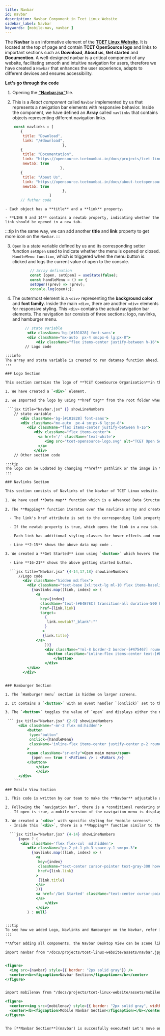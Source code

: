 ```yaml
---
title: Navbar
id: navbar
description: Navbar Component in Tcet Linux Website
sidebar_label: Navbar
keywords: [mobile-nav, navbar ]
---
```


The **Navbar** is an informative element of the [**TCET Linux Website**](https://linux.tcetmumbai.in/). It is located at the top of page and contain **TCET OpenSource logo** and links to important sections such as **Download**, **About us**, **Get started** and **Documention**. A well-designed navbar is a critical component of any website, facilitating smooth and intuitive navigation for users, therefore we have created a `Navbar` that enhances the user experience, adapts to different devices and ensures accessibility.

**Let's go through the code**

1. Opening the [**"Navbar.jsx"**](https://github.com/tcet-opensource/tcet-linux-website/blob/main/src/components/Navbar.jsx)file.

2. This is a *React component* called `Navbar` implemented by us that represents a navigation bar elements with responsive behavior. Inside the component, we have defined an **Array** called `navlinks` that contains objects representing different navigation links.
 
  ``` jsx title="Navbar.jsx" {3,4,7,8,9,12,13,14} showLineNumbers
      const navlinks = [
         {
          title: "Download",
          link: "/#download",
                            },
         {
          title: "Documentation",
          link: "https://opensource.tcetmumbai.in/docs/projects/tcet-linux/about-tcet-linux",
          newtab: true
                           },
         {
          title: "About Us",
          link: "https://opensource.tcetmumbai.in/docs/about-tcetopensource",
          newtab: true
                            },
                      ]
         // futher code
  ```
    - Each object has a **title** and a **link** property.

    - **LINE 9 and 14** contains a newtab property, indicating whether the link should be opened in a new tab.

:::tip
In the same way, we can add another **title** and **link** property to get more icon on the `Navbar`. 
:::

3. `Open` is a state variable defined by us and its corresponding setter function `setOpen` used to indicate whether the menu is opened or closed. `HandleMenu function`, which is triggered when the menu button is clicked and logs the current value of open to the console.

    ``` jsx title="Navbar.jsx" {2-3} showLineNumbers 
            // Array defination  
            const [open, setOpen] = useState(false);
            const handleMenu = () => {
            setOpen((prev) => !prev);
            console.log(open);};

4. The outermost element is a `<div>` representing the **background color** and **font family**. Inside the main `<div>`, there are another `<div>` elements for responsive styling. This `<div>` contains the actual navigation bar elements. The navigation bar consists of three sections: logo, navlinks, and hamburger menu.

  ```jsx title="Navbar.jsx" {2-4} showLineNumbers 
           // state variable
            <div className='bg-[#101828] font-sans'>
            <div className="mx-auto  px-4 sm:px-6 lg:px-8">
                <div className="flex items-center justify-between h-16">
           // Logo code 

:::info 
The array and state variable is created to run datamap function ahead, so the code length can be shortened which is easy to understand and use. Refer the [**Navbar.jsx**](https://github.com/tcet-opensource/tcet-linux-website/blob/main/src/components/Navbar.jsx) file.
:::

### Logo Section

This section contains the logo of **TCET OpenSource Organisation**in the navbar. 

1. We have created a `<div>` element. 

2. we Imported the logo by using **href tag** from the root folder where image is stored.  

   ```jsx title="Navbar.jsx" {} showLineNumbers
      // state variable
         <div className='bg-[#101828] font-sans'>
         <div className="mx-auto  px-4 sm:px-6 lg:px-8">
            <div className="flex items-center justify-between h-16">
               <div className="flex items-center">
                 <a href='/' className='text-white'>
                    <img src="tcet-opensource-logo.svg" alt="TCET Open Source Logo" srcSet="" />
                 </a>
               </div>
      // Other section code           

:::tip
The logo can be updated by changing **href** pathlink or the image in that path. 
:::

### Navlinks Section

This section consists of Navlinks of the Navbar of TCET Linux website.
   
1. We have used **Data map** function which is a Advanced Data Structure linked to the **Navlinks array** created above.
   
2. The **Mapping** function iterates over the navlinks array and creates an a `tag` for each link.

    - The link's href attribute is set to the corresponding link property of the navlinks object.

    - If the newtab property is true, which opens the link in a new tab.

    - Each link has additional styling classes for hover effects and rounded corners. 

    - Line **2-15** shows the above data map code .

3. We created a **Get Started** icon using `<button>` which hovers the user to **Installation Guide** 

    - Line **16-21** shows the above getting started button. 

    ```jsx title="Navbar.jsx" {4-14,17,18} showLineNumbers
        //Logo code  
          <div className="hidden md:flex">
            <div className="text-base 2xl:text-lg ml-10 flex items-baseline space-x-2">
              {navlinks.map((link, index) => (
                <a
                  key={index}
                  className="text-[#E4E7EC] transition-all duration-500 hover:bg-[#475467] hover:text-[#E0EAFF] px-2 py-1 rounded-md text-md font-medium"
                  href={link.link}
                  target=
                    {
                     link.newtab?"_blank":""
                    }
                   >
                   {link.title}
                </a>
                    ))}
                    <div className="!ml-8 border-2 border-[#475467] rounded-lg">
                     <button className="inline-flex items-center text-[#E0EAFF] border-1 border-white py-1 px-2 focus:outline-none rounded md:mt-0 hover:bg-[#475467] hover:text-[#E0EAFF] text-base 2xl:text-lg"><a href='/#installation'>Get Started</a>
                        </button>
                    </div>
            </div>
          </div>


### Hamburger Section                 

1. The `Hamburger menu` section is hidden on larger screens.

2. It contains a `<button>` with an event handler `(onClick)` set to the **HandleMenu** function. 

3. The `<button>` toggles the value of `open` and displays either the menu icon or the close icon based on the value of `open`.

   ``` jsx title="Navbar.jsx" {2-9} showLineNumbers
        <div className="-mr-2 flex md:hidden">
            <button
             type="button"
             onClick={handleMenu}
             className='inline-flex items-center justify-center p-2 rounded-lg text-white hover:ring-white focus:outline-none focus:ring-2 focus:rig-offset-2 focus:ring-offset-white focus:ring-white'
            >
            <span className="sr-only">Open main menu</span>
              {open === true ? <FaTimes /> : <FaBars />}
            </button>
                </div>
                </div>
        </div>
      ```

### Mobile View Section 

1. This code is written by our team to make the **Navbar** adjustable according to the `Mobile view` of the user.  

2. Following the `navigation bar`, there is a *conditional rendering statement*. 
    - If open is true, a mobile version of the navigation menu is displayed.

3. We created a `<div>` with specific styling for *mobile screens*. 
    - Inside this `<div>`, there is a **Mapping** function similar to the one in the `navlinks section``, but the styling is adjusted for mobile.

    ```jsx title="Navbar.jsx" {4-14} showLineNumbers
        {open ? (
         <div className='flex flex-col  md:hidden'>
            <div className="px-2 pt-1 pb-3 space-y-1 sm:px-3">
              {navlinks.map((link, index) => (
                <a
                 key={index}
                 className="text-center cursor-pointer text-gray-300 hover:bg-gray-700 hover:text-white block px-3 py-2 rounded-md text-base font-medium"
                 href={link.link}
                >
                 {link.title}
                </a>
                ))}
                <a href='/Get Started' className="text-center cursor-pointer text-[#E0EAFF] hover:bg-gray-700 hover:text-white block px-3 py-2 rounded-md text-base font-medium">Get Started
                </a>
                    </div>
                </div>
            ) : null}


:::tip
To see how we added Logo, Navlinks and Hamburger on the Navbar, refer [**Navbar.jsx**](https://github.com/tcet-opensource/tcet-linux-website/blob/main/src/components/Navbar.jsx) file from the [**TCET Linux Website**](https://github.com/tcet-opensource/tcet-linux-website) repository. 
:::

**After adding all components, the Navbar Desktop View can be scene like this :**

import navbar from "/docs/projects/tcet-linux-website/assets/navbar.jpg";


<figure>
    <img src={navbar} style={{ border: "2px solid gray"}} />
    <center><b><figcaption>Navbar Section</figcaption></b></center>
</figure>


import mobilenav from "/docs/projects/tcet-linux-website/assets/mobilenav.jpg";

<figure>
    <center><img src={mobilenav} style={{ border: "2px solid gray", width: "400px" }} /></center>
    <center><b><figcaption>Mobile Navbar Section</figcaption></b></center>
</figure>


The [**Navbar Section**](navbar) is succesfully executed! Let's move on and see how we created the [**Footer Section**](footer) of the TCET Linux Website.

